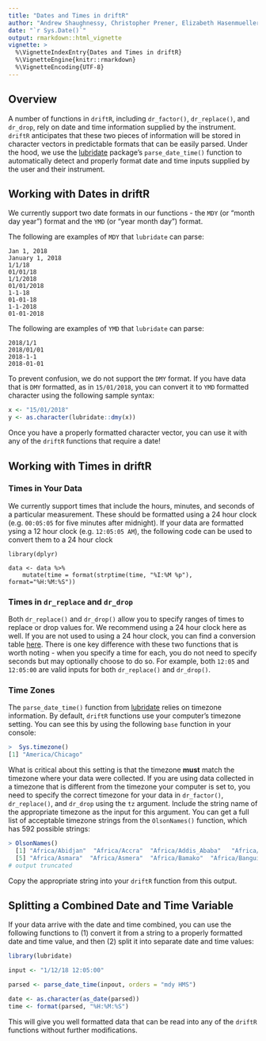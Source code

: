 ```yaml
---
title: "Dates and Times in driftR"
author: "Andrew Shaughnessy, Christopher Prener, Elizabeth Hasenmueller"
date: "`r Sys.Date()`"
output: rmarkdown::html_vignette
vignette: >
  %\VignetteIndexEntry{Dates and Times in driftR}
  %\VignetteEngine{knitr::rmarkdown}
  %\VignetteEncoding{UTF-8}
---
```


## Overview
A number of functions in `driftR`, including `dr_factor()`, `dr_replace()`, and `dr_drop`, rely on date and time information supplied by the instrument. `driftR` anticipates that these two pieces of information will be stored in character vectors in predictable formats that can be easily parsed. Under the hood, we use the [lubridate](https://lubridate.tidyverse.org) package's `parse_date_time()` function to automatically detect and properly format date and time inputs supplied by the user and their instrument.

## Working with Dates in driftR
We currently support two date formats in our functions - the `MDY` (or "month day year") format and the `YMD` (or "year month day") format. 

The following are examples of `MDY` that `lubridate` can parse:

```
Jan 1, 2018
January 1, 2018
1/1/18
01/01/18
1/1/2018
01/01/2018
1-1-18
01-01-18
1-1-2018
01-01-2018
```

The following are examples of `YMD` that `lubridate` can parse:

```
2018/1/1
2018/01/01
2018-1-1
2018-01-01
```

To prevent confusion, we do not support the `DMY` format. If you have data that is `DMY` formatted, as in `15/01/2018`, you can convert it to `YMD` formatted character using the following sample syntax:

```r
x <- "15/01/2018"
y <- as.character(lubridate::dmy(x))
```

Once you have a properly formatted character vector, you can use it with any of the `driftR` functions that require a date!

## Working with Times in driftR
### Times in Your Data
We currently support times that include the hours, minutes, and seconds of a particular measurement. These should be formatted using a 24 hour clock (e.g. `00:05:05` for five minutes after midnight). If your data are formatted ysing a 12 hour clock (e.g. `12:05:05 AM`), the following code can be used to convert them to a 24 hour clock

```
library(dplyr)

data <- data %>%
    mutate(time = format(strptime(time, "%I:%M %p"), format="%H:%M:%S"))
```

### Times in `dr_replace` and `dr_drop`
Both `dr_replace()` and `dr_drop()` allow you to specify ranges of times to replace or drop values for. We recommend using a 24 hour clock here as well. If you are not used to using a 24 hour clock, you can find a conversion table [here](https://en.wikipedia.org/wiki/24-hour_clock). There is one key difference with these two functions that is worth noting - when you specify a time for each, you do not need to specify seconds but may optionally choose to do so. For example, both `12:05` and `12:05:00` are valid inputs for both `dr_replace()` and `dr_drop()`.

### Time Zones
The `parse_date_time()` function from [lubridate](https://lubridate.tidyverse.org) relies on timezone information. By default, `driftR` functions use your computer's timezone setting. You can see this by using the following `base` function in your console:

```r
>  Sys.timezone()
[1] "America/Chicago"
```

What is critical about this setting is that the timezone **must** match the timezone where your data were collected. If you are using data collected in a timezone that is different from the timezone your computer is set to, you need to specify the correct timezone for your data in `dr_factor()`, `dr_replace()`, and `dr_drop` using the `tz` argument. Include the string name of the appropriate timezone as the input for this argument. You can get a full list of acceptable timezone strings from the `OlsonNames()` function, which has 592 possible strings:

```r
> OlsonNames()
  [1] "Africa/Abidjan"  "Africa/Accra"  "Africa/Addis_Ababa"   "Africa/Algiers"  
  [5] "Africa/Asmara"  "Africa/Asmera"  "Africa/Bamako"  "Africa/Bangui"  
# output truncated
```

Copy the appropriate string into your `driftR` function from this output.

## Splitting a Combined Date and Time Variable
If your data arrive with the date and time combined, you can use the following functions to (1) convert it from a string to a properly formatted date and time value, and then (2) split it into separate date and time values:

```r
library(lubridate)

input <- "1/12/18 12:05:00"

parsed <- parse_date_time(inpout, orders = "mdy HMS")

date <- as.character(as_date(parsed))
time <- format(parsed, "%H:%M:%S")
```

This will give you well formatted data that can be read into any of the `driftR` functions without further modifications.
